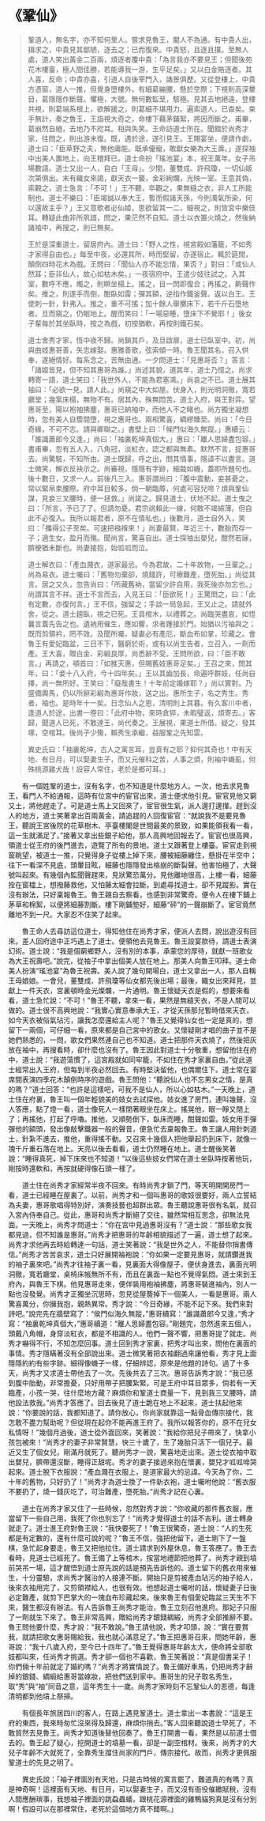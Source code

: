 # 《鞏仙》

> 鞏道人，無名字，亦不知何里人。嘗求見魯王，閽人不為通。有中貴人出，揖求之，中貴見其鄙陋，逐去之；已而復來。中貴怒，且逐且撲。至無人處，道人笑出黃金二百兩，煩逐者覆中貴：「為言我亦不要見王；但聞後苑花木樓臺，極人間佳勝，若能導我一游，生平足矣。」又以白金賂逐者。其人喜，反命；中貴亦喜，引道人自後宰門入，諸景俱歷。又從登樓上，中貴方憑窗，道人一推，但覺身墮樓外，有細葛繃腰，懸於空際；下視則高深暈目，葛隱隱作斷聲。懼極，大號。無何數監至，駭極。見其去地絕遠，登樓共視，則葛端系根上，欲解援之，則葛細不堪用力。遍索道人，已杳矣。束手無計，奏之魯王，王詣視大奇之，命樓下藉茅鋪絮，將因而斷之。甫畢，葛崩然自絕，去地乃不咫耳。相與失笑。王命訪道士所在。聞館於尚秀才家，往問之，則出游未復。既，遇於途，遂引見王。王賜宴坐，便請作劇，道士曰：「臣草野之夫，無他庸能。既承優寵，敢獻女樂為大王壽。」遂探袖中出美人置地上，向王稽拜已。道士命扮「瑤池宴」本，祝王萬年。女子吊場數語。道士又出一人，自白「王母」。少間，董雙成、許飛瓊，一切仙姬次第俱出。末有織女來謁，獻天衣一襲，金彩絢爛，光映一室。王意其偽，索觀之，道士急言：「不可！」王不聽，卒觀之，果無縫之衣，非人工所能制也。道士不樂曰：「臣竭誠以奉大王，暫而假諸天孫，今則濁氣所染，何以還故主乎？」王又意歌者必仙姬，思欲留其一二，細視之，則皆宮中樂伎耳。轉疑此曲非所夙諳，問之，果茫然不自知。道士以衣置火燒之，然後納諸袖中，再搜之，則已無矣。
>
> 王於是深重道士，留居府內。道士曰：「野人之性，視宮殿如藩籠，不如秀才家得自由也。」每至中夜，必還其所，時而堅留，亦遂宿止。輒於筵間，顛倒四時花木為戲。王問曰：「聞仙人亦不能忘情，果否？」對曰：「或仙人然耳；臣非仙人，故心如枯木矣。」一夜宿府中，王遣少妓往試之。入其室，數呼不應，燭之，則瞑坐榻上。搖之，目一閃即復合；再搖之，齁聲作矣。推之，則遂手而倒，酣臥如雷；彈其額，逆指作鐵釜聲。返以白王。王使刺一針，針弗入。推之，重不可搖；加十餘人舉擲床下，若千斤石墮地者。旦而窺之，仍眠地上。醒而笑曰：「一場惡睡，墮床下不覺耶！」後女子輩每於其坐臥時，按之為戲，初按猶軟，再按則鐵石矣。
>
> 道士舍秀才家，恆中夜不歸。尚鎖其戶，及旦啟扉，道士已臥室中。初，尚與曲妓惠哥善，矢志嫁娶。惠雅善歌，弦索傾一時。魯王聞其名，召入供奉，遂絕情好。每系念之，苦無由通。一夕問道士：「見惠哥否？」答言：「諸姬皆見，但不知其惠哥為誰。」尚述其貌，道其年，道士乃憶之。尚求轉寄一語，道士笑曰：「我世外人，不能為君塞鴻。」尚哀之不已。道士展其袖曰：「必欲一見，請人此。」尚窺之中大如屋。伏身入，則光明洞徹，寬若廳堂；幾案床榻，無物不有。居其內，殊無悶苦。道士入府，與王對弈。望惠哥至，陽以袍袖拂塵，惠哥已納袖中，而他人不之睹也。尚方獨坐凝想時，忽有美人自簷間墮，視之惠哥也。兩相驚喜，綢繆臻至。尚曰：「今日奇緣，不可不志。請與卿聯之。」書壁上曰：「候門似海久無蹤。」惠續云：「誰識蕭郎今又逢。」尚曰：「袖裏乾坤真個大。」惠曰：「離人思婦盡包容。」書甫畢，忽有五人入，八角冠，淡紅衣，認之都與無素。默然不言，捉惠哥去。尚驚駭，不知所由。道士既歸，呼之出，問其情事，隱諱不以盡言。道士微笑，解衣反袂示之。尚審視，隱隱有字跡，細裁如蟣，蓋即所題句也。後十數日，又求一人。前後凡三入。惠哥謂尚曰：「腹中震動，妾甚憂之，常以緊帛束腰際。府中耳目較多，倘一朝臨蓐，何處可容兒啼？煩與鞏仙謀，見妾三叉腰時，便一拯救。」尚諾之。歸見道士，伏地不起。道士曳之曰：「所言，予已了了。但請勿憂。君宗祧賴此一線，何敢不竭綿薄。但自此不必復入。我所以報君者，原不在情私也。」後數月，道士自外入，笑曰：「攜得公子至矣。可速把襁褓來！」尚妻最賢，年近三十，數胎而存一子；適生女，盈月而殤。聞尚言，驚喜自出。道士探袖出嬰兒，酣然若寐，臍梗猶未斷也。尚妻接抱，始呱呱而泣。
>
> 道士解衣曰：「產血濺衣，道家最忌。今為君故，二十年故物，一旦棄之。」尚為易衣。道士囑曰：「舊物勿棄卻，燒錢許，可療難產，墮死胎。」尚從其言。居之又久，忽告尚曰：「所藏舊衲，當留少許自用，我死後亦勿忘也。」尚謂其言不祥。道士不言而去，入見王曰：「臣欲死！」王驚問之，曰：「此有定數，亦復何言。」王不信，強留之；手談一局急起，王又止之。請就外舍，從之。道士趨臥，視之已死。王具棺木，以禮葬之。尚臨哭盡哀，如悟曩言蓋先告之也。遺衲用催生，應如響，求者踵接於門。始猶以污袖與之；既而剪領衿，罔不效。及聞所囑，疑妻必有產厄，斷血布如掌，珍藏之。會魯王有愛妃臨盆，三日不下，醫窮於術，或有以尚生告者，立召入，一劑而產。王大喜，贈白金、彩緞良厚，尚悉辭不受。王問所欲，曰：「臣不敢言。」再請之，頓首曰：「如推天惠，但賜舊妓惠哥足矣。」王召之來，問其年，曰：「妾十八入府，今十四年矣。」王以其齒加長，命遍呼群妓，任尚自擇，尚一無所好。王笑曰：「癡哉書生！十年前定婚嫁耶？」尚以實對。乃盛備輿馬，仍以所辭彩緞為惠哥作妝，送之出。惠所生子，名之秀生。秀者，袖也。是時年十一矣。日念仙人之恩，清明則上其暮。有久客川中者，逢道人於途，出書一卷曰：「此府中物，來時倉猝，未暇璧返，煩寄去。」客歸，聞道人已死，不敢達王，尚代奏之。王展視，果道士所借。疑之，發其塚，空棺耳。後尚子少殤，賴秀生承繼，益服鞏之先知雲。
>
> 異史氏曰：「袖裏乾坤，古人之寓言耳，豈真有之耶？抑何其奇也！中有天地、有日月，可以娶妻生子，而又元催科之苦，人事之煩，則袖中蟣虱，何殊桃源雞犬哉！設容人常住，老於是鄉可耳。」

&emsp;&emsp;有一個姓鞏的道士，沒有名字，也不知道是什麼地方人。一次，他去求見魯王，看門人不給通報，這時有位宮中的宦官出來，道士便求他引見。宦官見他又窮又土，將他趕走了。可是道士馬上又回來了，宦官很生氣，派人邊打邊攆。趕到沒人的地方，道士笑著拿出百兩黃金，請追趕的人回復宦官：“就說我不是要見魯王，聽說王宮後院的花草樹木、亭臺樓閣是世間最美的景致，如果能領我看一看，這一生就滿足了。”接著又拿出些銀子給他，那人高興地回報去了。宦官也很高興，領道士從王府的後門進去，遊覽了所有的景地。道士又跟著登上樓臺。宦官走到視窗眺望，被道士一推，只覺得身子從樓上掉下來，腰被細藤纏住，懸掛在半空中；往下一看深不見底，頭暈目眩，細藤也隱隱發出格崩的斷裂聲。他害怕極了，大聲號叫起來。有幾個內監聞聲趕來，見狀驚恐萬分。見他離地很高，上樓一看，細藤拴在窗櫺上，想撥藤救他，又怕藤太細會拉斷。到處尋找道士，卻不見蹤影。實在沒有辦法，只好稟報魯王。魯王親自去察看，也感到非常驚奇。便令人在樓下鋪上茅草和棉絮，以便將細藤割斷。樓下剛鋪墊好，細藤“砰”的一聲崩斷了。宦官竟然離地不到一尺。大家忍不住笑了起來。­

&emsp;&emsp;魯王命人去尋訪這位道士，得知他住在尚秀才家，便派人去問，說出遊沒有回來。差人回府途中正巧遇上了道士。便領他去見魯王。魯王設宴款待，請道士表演幻術。道士說：“我是個窮鄉野人，沒有別的本事，承蒙您的厚待，就獻一班歌女為大王祝壽吧。”說完，從袖子中拿出個美人放在地上。那美人向魯王叩拜。道士命美人扮演“瑤池宴”為魯王祝壽。美人說了幾句開場白，道士又拿出一人，那人自稱王母娘娘。一會兒，董雙成、許飛瓊等仙女都先後出場；最後，織女出來拜見，並獻上一件天衣，宮裏頓時金光燦爛，一片通明。魯王懷疑天衣是假的，想要來看看，道士急忙說：“不可！”魯王不聽，拿來一看，果然是無縫天衣，不是人間可以做的。道士很不高興地說：“我實心實意奉承大王，才從天孫那兒暫時借來天衣，如今天衣被俗氣玷污，讓我怎麼還給主人呢？”魯王又覺得仙女也一定是真的，想留下一兩個，可仔細一看，原來都是自己宮中的歌女。又懷疑剛才唱的曲子並不是她們熟悉的，一問，歌女們果然連自己也不知道。道士把那件天衣燒了，然後把灰放在袖中，再搜看時，卻什麼也沒有了。魯王因此對道士十分敬重，想留他住在府中，道士說：“我遊蕩慣了，這宮殿就如同牢籠，不如住在秀才家裏自由。”從此道士經常出入王府，但每到半夜必然回去。有時堅決留他，也偶爾住下。道士常在宴席間表演四季花木顛倒時序的遊戲。魯王問他：“聽說仙人也不忘男女之情，是真的嗎？”道士回答：“也許是這樣吧，可我不是仙人，所以心如枯木。”一天晚上，道士住在府裏，魯王叫一個年輕貌美的妓女去試探他。妓女進了房門，連叫幾聲，沒人答應，點了燈一看，道士像死人一樣閉著眼坐在床上。搖晃他，眼一睜又閉上了；再搖他，打起了呼嚕。推他，又順勢倒下，臥床而睡，酣聲如雷。妓女用手彈彈他的額頭，發出像敲擊鐵器一般的聲音，便急忙去稟報魯王。魯王讓人用針刺道士，針紮不進去，推他，重得搖不動。又召來十幾個人把他舉起扔到床下，就像一塊千斤重石落在地上。天亮以後去看看，道士仍然睡在地上。道士醒後笑著說：“睡得真死，掉下床來也不知道！”以後這些妓女們常在道士坐臥時按著他玩，剛按時還軟和，再按就硬得像石頭一樣了。­

&emsp;&emsp;道士住在尚秀才家經常半夜不回來。有時尚秀才鎖了門，等天明開開房門一看，道士已經睡在屋裏了。以前，尚秀才和一個叫惠哥的歌妓很要好，兩人立誓結為夫妻，惠哥歌唱得特別好，演奏技藝也超群出眾。魯王聽說惠哥很有名氣，就召入宮內侍奉自己。從此，惠哥和尚秀才斷絕了交往，雖然常相互思念，卻無法見面。一天晚上，尚秀才問道士：“你在宮中見過惠哥沒有？”道士說：“那些歌女我都見過，但不知誰是惠哥。”尚秀才把惠哥的年齡相貌描述了一遍，道士想了起來。尚秀才求他再去時給轉達一句話，道士笑著說：“我是世外之人，不能替你捎書傳信。”尚秀才苦苦哀求，道士只好展開袖袍說：“你如果一定要見惠哥，就請鑽進我的袖子裏來吧。”尚秀才往袖子裏一看，見裏面大得像屋子，便伏身進去，裏面光明洞徹，寬若廳堂，桌椅床帳無所不有，而且在裏面一點也不覺得氣悶。道士來到王府內，與魯王下棋。他見惠哥走來，便佯裝用袍袖拂塵，將惠哥裝進袖內，別人一點也沒發覺。尚秀才正獨坐沉思時，忽見從屋簷掉下一個美人，一看是惠哥。兩人驚喜萬分，你擁我抱，親熱異常。秀才說：“今日奇緣，不能不記下來。我們來對詩吧。”說完先在牆壁寫了：“侯門似海久無蹤，”惠哥續寫：“誰識蕭郎今又逢，”秀才寫：“袖裏乾坤真個大，”惠哥續道：“離人思婦盡包容。”剛題完，忽然進來五個人，頭戴八角帽，身穿淡紅衣，都是不相識的人。他們一聲不響，把惠哥提了就走。尚秀才嚇得不行，不知怎麼回事。道士回到秀才家裏，把秀才叫出來，問他在裏面的事情。秀才隱瞞著沒有全部說出來。道士微笑著把衣袖翻過來讓他看，秀才見上面隱隱約約有些字跡。細得像蟣子一樣，仔細辨認，原來是他題的詩句。過了十多天，尚秀才又求道士帶他去了一次。先後共去了三次。惠哥告訴秀才說：“我已感到腹中胎動，非常擔憂，只好用帶子把腰紮緊。可是王府中耳目眾多，倘若有一天臨產，小孩一哭，往什麼地方藏？麻煩你和鞏道士商量一下，見到我三叉腰時，請他設法救我。”尚秀才答應了。回去後見了道士跪在地上不起來，道士扶起他來說：“你要說的話，我都知道了。請你放心，你尚家就靠這一點骨血傳宗接代，我怎敢不盡力幫助呢？但從現在起你不能再進王府了。我所以報答你的，原不在兒女私情呀！”幾個月過後，道士從外面回來，笑著說：“我給你把兒子帶來了，快拿小孩包被來！”尚秀才的妻子非常賢慧，快三十歲了，生了幾胎只活下一個兒子。最近又生了個女兒，剛滿月就死了。聽尚秀才一說，驚喜地走出來。道士從衣袖中取出嬰兒，臍帶還沒斷，睡得正甜呢。秀才的妻子接過來抱在懷裏，嬰兒才呱呱啼哭起來。道士脫下衣服說：“產血濺在衣服上，是道家最大的忌諱。今天為了你，二十年的舊物，只好扔了！”尚秀才為道士換了一件新衣袍，道士囑咐他說：“舊衣服不要扔了，燒一錢灰吃了，可治難產，墮死胎。”尚秀才記在心裏。

&emsp;&emsp;道士在尚秀才家又住了一些時候，忽然對秀才說：“你收藏的那件舊衣服，應當留下一些自己用，我死了你也別忘了！”尚秀才覺得道士的話不吉利。道士轉身就走了。道士進王府對魯王說：“我快要死了！”魯王很驚奇，道士說：“人的生死都是有定數的，還有什麼可說的呢？”魯王不信，強把他留下。道士剛下了一盤棋，急忙起身要走，魯王又把他拉住。道士請求到外屋休息，魯王答應了。魯王去看時，見道士已經死了。魯王備了上等棺木，按當地禮節把他葬了。尚秀才親到墳前哭吊一場，這才醒悟到道士原先說的話是預先告訴他的。道士留下的舊衣用來催生，十分靈驗，求尚秀才醫治的人接連不斷。開始只是剪被產血玷污的袖子給人，後來衣袖用完了，又剪領襟給人，也很有效。他想起道士囑咐的話，懷疑妻子日後必定難產，就剪下巴掌大的一塊血布珍藏起來。後來魯王有個愛妃臨盆三天生不下來，醫生都沒有辦法。有人告訴魯王尚秀才能治，魯王立刻召他進府。那妃子只服了一劑就生下來了。魯王非常高興，贈給尚秀才銀錢綢緞，尚秀才全部推辭不要。魯王問他要什麼，秀才說：“我不敢說。”魯王請他說，秀才叩頭，說：“實在要賞我，就請把歌女惠哥賜給我，我也就心滿意足了。”魯王把惠哥召來，問她年齡，惠哥說：“我十八歲入府，至今已十四年了。”魯王覺得惠哥年齡太大，便命將全部歌妓都叫來，任尚秀才挑選。秀才卻一個也不喜歡，魯王笑著說：“真是個書呆子！你們倆十年前就定了婚約嗎？”尚秀才將實情說了。魯王備好車馬，仍把尚秀才辭掉的銀錢、綢緞給惠哥當嫁妝，把他們送到家中。惠哥生的兒子取名秀生，取“秀”與“袖”同音之意，這年秀生十一歲。尚秀才家時刻不忘鞏仙人的恩德，每逢清明都到他墳上祭掃。­

&emsp;&emsp;有個長年旅居四川的客人，在路上遇見鞏道士。道士拿出一本書說：“這是王府的東西，我來時匆忙沒來得及歸還，麻煩你捎去。”客人回來聽說道士早死了，不敢貿然去見魯王。尚秀才知道後替他回奏了。魯王打開書一看，果然是以前道士借去的。魯王起了疑心，挖開道士的墳墓一看，卻是一副空棺材。後來，尚秀才的大兒子年齡不大就死了，全靠秀生撐住尚家的門戶，傳宗接代。故而，尚秀才更佩服鞏道士的先見之明了。

&emsp;&emsp;異史氏說：「袖子裡面別有天地，只是古時候的寓言罷了，難道真的有嗎？真是神奇啊！這裡面有天地、有日月，可以娶妻生子，而又沒有衙役催繳賦稅，沒有人間應酬瑣事，我想袖子裡面的跳蝨蟲蟻，跟桃花源裡面的雞鴨貓狗真是沒有分別啊！假設可以在那裡常住，老死於這個地方真不錯啊。」
